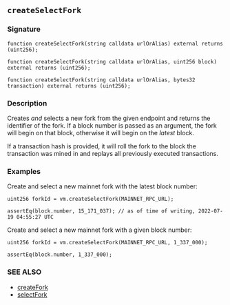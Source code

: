 ## `createSelectFork`

### Signature

```solidity
function createSelectFork(string calldata urlOrAlias) external returns (uint256);
```

```solidity
function createSelectFork(string calldata urlOrAlias, uint256 block) external returns (uint256);
```

```solidity
function createSelectFork(string calldata urlOrAlias, bytes32 transaction) external returns (uint256);
```

### Description

Creates _and_ selects a new fork from the given endpoint and returns the identifier of the fork. If a block number is passed as an argument, the fork will begin on that block, otherwise it will begin on the _latest_ block.

If a transaction hash is provided, it will roll the fork to the block the transaction was mined in and replays all previously executed transactions.

### Examples

Create and select a new mainnet fork with the latest block number:

```solidity
uint256 forkId = vm.createSelectFork(MAINNET_RPC_URL);

assertEq(block.number, 15_171_037); // as of time of writing, 2022-07-19 04:55:27 UTC
```

Create and select a new mainnet fork with a given block number:

```solidity
uint256 forkId = vm.createSelectFork(MAINNET_RPC_URL, 1_337_000);

assertEq(block.number, 1_337_000);
```

### SEE ALSO

- [createFork](/reference/cheatcodes/create-fork.mdx)
- [selectFork](/reference/cheatcodes/select-fork.mdx)
